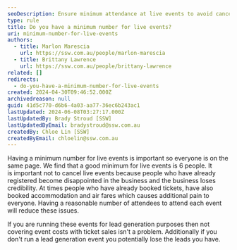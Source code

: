 ```yaml
---
seoDescription: Ensure minimum attendance at live events to avoid cancellations and maintain credibility.
type: rule
title: Do you have a minimum number for live events?
uri: minimum-number-for-live-events
authors:
  - title: Marlon Marescia
    url: https://ssw.com.au/people/marlon-marescia
  - title: Brittany Lawrence
    url: https://ssw.com.au/people/brittany-lawrence
related: []
redirects:
  - do-you-have-a-minimum-number-for-live-events
created: 2024-04-30T09:46:52.000Z
archivedreason: null
guid: 41d5c770-d6b6-4a03-aa77-36ec6b243ac1
lastUpdated: 2024-06-08T03:27:17.000Z
lastUpdatedBy: Brady Stroud [SSW]
lastUpdatedByEmail: bradystroud@ssw.com.au
createdBy: Chloe Lin [SSW]
createdByEmail: chloelin@ssw.com.au
---
```


Having a minimum number for live events is important so everyone is on the same page. We find that a good minimum for live events is 6 people.
It is important not to cancel live events because people who have already registered become disappointed in the business and the business loses credibility. At times people who have already booked tickets, have also booked accommodation and air fares which causes additional pain to everyone. Having a reasonable number of attendees to attend each event will reduce these issues.

If you are running these events for lead generation purposes then not covering event costs with ticket sales isn't a problem. Additionally if you don't run a lead generation event you potentially lose the leads you have.
